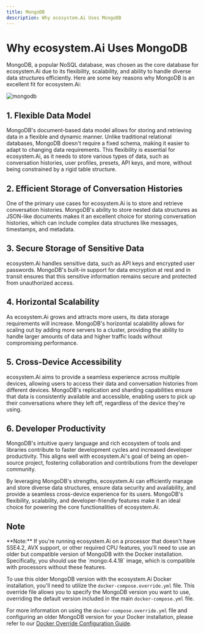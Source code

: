 ```yaml
---
title: MongoDB
description: Why ecosystem.Ai Uses MongoDB
---
```


# Why ecosystem.Ai Uses MongoDB

MongoDB, a popular NoSQL database, was chosen as the core database for ecosystem.Ai due to its flexibility, scalability, and ability to handle diverse data structures efficiently. Here are some key reasons why MongoDB is an excellent fit for ecosystem.Ai:

<div style={{padding: "20px", display: "flex", justifyContent: "center", alignItems: "center", flexDirection: "column"}}>
    <img src="https://github.com/ecosystemai/developer/assets/32828263/84d4a608-1f73-41c9-a026-7772a74d205b" alt="mongodb" style={{borderRadius: "10px"}} />
</div>

## 1. Flexible Data Model
MongoDB's document-based data model allows for storing and retrieving data in a flexible and dynamic manner. Unlike traditional relational databases, MongoDB doesn't require a fixed schema, making it easier to adapt to changing data requirements. This flexibility is essential for ecosystem.Ai, as it needs to store various types of data, such as conversation histories, user profiles, presets, API keys, and more, without being constrained by a rigid table structure.

## 2. Efficient Storage of Conversation Histories
One of the primary use cases for ecosystem.Ai is to store and retrieve conversation histories. MongoDB's ability to store nested data structures as JSON-like documents makes it an excellent choice for storing conversation histories, which can include complex data structures like messages, timestamps, and metadata.

## 3. Secure Storage of Sensitive Data
ecosystem.Ai handles sensitive data, such as API keys and encrypted user passwords. MongoDB's built-in support for data encryption at rest and in transit ensures that this sensitive information remains secure and protected from unauthorized access.

## 4. Horizontal Scalability
As ecosystem.Ai grows and attracts more users, its data storage requirements will increase. MongoDB's horizontal scalability allows for scaling out by adding more servers to a cluster, providing the ability to handle larger amounts of data and higher traffic loads without compromising performance.

## 5. Cross-Device Accessibility
ecosystem.Ai aims to provide a seamless experience across multiple devices, allowing users to access their data and conversation histories from different devices. MongoDB's replication and sharding capabilities ensure that data is consistently available and accessible, enabling users to pick up their conversations where they left off, regardless of the device they're using.

## 6. Developer Productivity
MongoDB's intuitive query language and rich ecosystem of tools and libraries contribute to faster development cycles and increased developer productivity. This aligns well with ecosystem.Ai's goal of being an open-source project, fostering collaboration and contributions from the developer community.

By leveraging MongoDB's strengths, ecosystem.Ai can efficiently manage and store diverse data structures, ensure data security and availability, and provide a seamless cross-device experience for its users. MongoDB's flexibility, scalability, and developer-friendly features make it an ideal choice for powering the core functionalities of ecosystem.Ai.


## Note

<Callout type="warning" title="CPU compatibility">
**Note:** If you're running ecosystem.Ai on a processor that doesn't have SSE4.2, AVX support, or other required CPU features, you'll need to use an older but compatible version of MongoDB with the Docker installation. Specifically, you should use the `mongo:4.4.18` image, which is compatible with processors without these features.

To use this older MongoDB version with the ecosystem.Ai Docker installation, you'll need to utilize the `docker-compose.override.yml` file. This override file allows you to specify the MongoDB version you want to use, overriding the default version included in the main `docker-compose.yml` file.

For more information on using the `docker-compose.override.yml` file and configuring an older MongoDB version for your Docker installation, please refer to our [Docker Override Configuration Guide](/docs/configuration/docker_override).
</Callout>